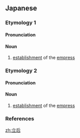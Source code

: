 ==Japanese==

===Etymology 1===
{{ja-kanjitab|りつ|こう|k1=りっ|yomi=o}}

====Pronunciation====
{{ja-pron|yomi=o|りっこう|acc=0|acc_ref=DJR}}

====Noun====
{{ja-noun|りっこう}}

# [[establishment]] of the [[empress]]

===Etymology 2===
{{ja-kanjitab|りゅう|ごう|yomi=o}}

====Pronunciation====
{{ja-pron|yomi=o|りゅうごう|acc=0|acc_ref=DJR}}

====Noun====
{{ja-noun|りゅうごう|hhira=りふごう}}

# [[establishment]] of the [[empress]]

===References===
<references/>

[[zh:立后]]